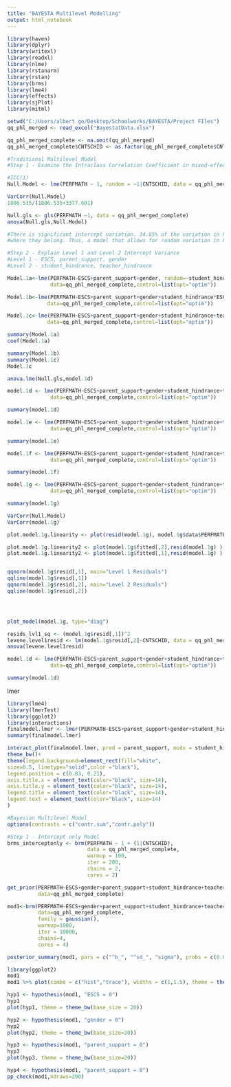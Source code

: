 ---
title: "BAYESTA Multilevel Modelling"
output: html_notebook
---

```{r}
library(haven)
library(dplyr)
library(writexl)
library(readxl)
library(nlme)
library(rstanarm)
library(rstan)
library(brms)
library(lme4)
library(effects)
library(sjPlot)
library(mitml)

```

```{r}
setwd("C:/Users/albert go/Desktop/Schoolworks/BAYESTA/Project FIles")
qq_phl_merged <- read_excel("BayestatData.xlsx")

```


```{r}

qq_phl_merged_complete <- na.omit(qq_phl_merged)
qq_phl_merged_complete$CNTSCHID <- as.factor(qq_phl_merged_complete$CNTSCHID)
```

```{r}
#Traditional Multilevel Model
#Step 1 - Examine the Intraclass Correlation Coefficient in mixed-effect models (ICC(1)) of the outcome

#ICC(1)
Null.Model <- lme(PERFMATH ~ 1, random = ~1|CNTSCHID, data = qq_phl_merged_complete, control=list(opt="optim"))

VarCorr(Null.Model)
1806.535/(1806.535+3377.601)

Null.gls <- gls(PERFMATH ~1, data = qq_phl_merged_complete)
anova(Null.gls,Null.Model)

#There is significant intercept variation. 34.85% of the variation in PV1MATH scores is a function of the school
#where they belong. Thus, a model that allows for random variation in PV1MATH among schools is a better fit than a model that does not allow random variation
```
```{r}
#Step 2 - Explain Level 1 and Level 2 Intercept Variance
#Level 1 - ESCS, parent_support, gender
#Level 2 - student_hindrance, teacher_hindrance

Model.1a<-lme(PERFMATH~ESCS+parent_support+gender, random=~student_hindrance+teacher_hindrance|CNTSCHID,
              data=qq_phl_merged_complete,control=list(opt="optim"))

Model.1b<-lme(PERFMATH~ESCS+parent_support+gender+student_hindrance*ESCS+teacher_hindrance*ESCS ,random=~student_hindrance+teacher_hindrance|CNTSCHID,
             data=qq_phl_merged_complete,control=list(opt="optim"))

Model.1c<-lme(PERFMATH~ESCS+parent_support+gender+student_hindrance+teacher_hindrance,random=~student_hindrance+teacher_hindrance|CNTSCHID,
             data=qq_phl_merged_complete,control=list(opt="optim"))

summary(Model.1a)
coef(Model.1a)

summary(Model.1b)
summary(Model.1c)
Model.1c
```

```{r}
anova.lme(Null.gls,model.1d)

model.1d <- lme(PERFMATH~ESCS+parent_support+gender+student_hindrance+teacher_hindrance+ESCS:student_hindrance+ESCS:teacher_hindrance+parent_support:student_hindrance+parent_support:teacher_hindrance, random=~parent_support+ESCS|CNTSCHID,
              data=qq_phl_merged_complete,control=list(opt="optim"))

summary(model.1d)

model.1e <- lme(PERFMATH~ESCS+parent_support+gender+student_hindrance+teacher_hindrance+ESCS:teacher_hindrance+parent_support:student_hindrance+parent_support:teacher_hindrance, random=~parent_support+ESCS|CNTSCHID,
              data=qq_phl_merged_complete,control=list(opt="optim"))

summary(model.1e)

model.1f <- lme(PERFMATH~ESCS+parent_support+gender+student_hindrance+teacher_hindrance+ESCS:teacher_hindrance+parent_support:student_hindrance, random=~parent_support+ESCS|CNTSCHID,
              data=qq_phl_merged_complete,control=list(opt="optim"))

summary(model.1f)

model.1g <- lme(PERFMATH~ESCS+parent_support+gender+student_hindrance+teacher_hindrance+parent_support:student_hindrance, random=~parent_support+ESCS|CNTSCHID,
              data=qq_phl_merged_complete,control=list(opt="optim"))

summary(model.1g)

VarCorr(Null.Model)
VarCorr(model.1g)
```
```{r}
plot.model.1g.linearity <- plot(resid(model.1g), model.1g$data$PERFMATH)

plot.model.1g.linearity2 <- plot(model.1g$fitted[,2],resid(model.1g) )
plot.model.1g.linearity2 <- plot(model.1g$fitted[,1],resid(model.1g) )


qqnorm(model.1g$resid[,1], main="Level 1 Residuals")
qqline(model.1g$resid[,1])
qqnorm(model.1g$resid[,2], main="Level 2 Residuals")
qqline(model.1g$resid[,2])




plot_model(model.1g, type="diag")

resids_lvl1_sq <- (model.1g$resid[,1])^2
levene.level1resid <- lm(model.1g$resid[,2]~CNTSCHID, data = qq_phl_merged_complete)
anova(levene.level1resid)
```


```{r}
model.1d <- lme(PERFMATH~ESCS+parent_support+gender+student_hindrance+teacher_hindrance+ESCS:student_hindrance+ESCS:teacher_hindrance+ESCS:student_hindrance:teacher_hindrance, random=~parent_support+ESCS|CNTSCHID,
              data=qq_phl_merged_complete,control=list(opt="optim"))

summary(model.1d)
```

lmer
```{r}
library(lme4)
library(lmerTest)
library(ggplot2)
library(interactions)
finalmodel.lmer <- lmer(PERFMATH~ESCS+parent_support+gender+student_hindrance+teacher_hindrance+student_hindrance*parent_support + (parent_support+ESCS|CNTSCHID),data=qq_phl_merged_complete)
summary(finalmodel.lmer)

interact_plot(finalmodel.lmer, pred = parent_support, modx = student_hindrance,  modx.values=c(1,2,3,4), y.label = "PERFMATH", x.label = "index of Parental Support", legend.main="Student Hindrance Levels") +
theme_bw()+
theme(legend.background=element_rect(fill="white",
size=0.5, linetype="solid",color ="black"),
legend.position = c(0.83, 0.21),
axis.title.x = element_text(color="black", size=14),
axis.title.y = element_text(color="black", size=14),
legend.title = element_text(color="black", size=14),
legend.text = element_text(color="black", size=14)
)

```

```{r}
#Bayesian Multilevel Model
options(contrasts = c("contr.sum","contr.poly"))

#Step 1 - Intercept only Model
brms_interceptonly <- brm(PERFMATH ~ 1 + (1|CNTSCHID),
                          data = qq_phl_merged_complete,
                          warmup = 100,
                          iter = 200,
                          chains = 2,
                          cores = 2)
```

```{r}
get_prior(PERFMATH~ESCS+gender+parent_support+student_hindrance+teacher_hindrance+(student_hindrance+teacher_hindrance|CNTSCHID),
          data=qq_phl_merged_complete)

mod1<-brm(PERFMATH~ESCS+gender+parent_support+student_hindrance+teacher_hindrance +parent_support:student_hindrance +(ESCS + parent_support|CNTSCHID),
          data=qq_phl_merged_complete,
          family = gaussian(),
          warmup=1000,
          iter = 10000,
          chains=4,
          cores = 4)

posterior_summary(mod1, pars = c("^b_", "^sd_", "sigma"), probs = c(0.025, 0.975) )

```

```{r}
library(ggplot2)
mod1
mod1 %>% plot(combo = c("hist","trace"), widths = c(1,1.5), theme = theme_bw(base_size=8))
```

```{r}
hyp1 <- hypothesis(mod1, "ESCS = 0")
hyp1
plot(hyp1, theme = theme_bw(base_size = 20))

hyp2 <- hypothesis(mod1, "gender = 0")
hyp2
plot(hyp2, theme = theme_bw(base_size=20))

hyp3 <- hypothesis(mod1, "parent_support = 0")
hyp3
plot(hyp3, theme = theme_bw(base_size=20))

hyp4 <- hypothesis(mod1, "parent_support = 0")
pp_check(mod1,ndraws=200)
```

```{r}

```

